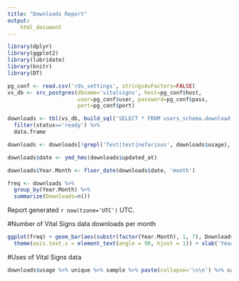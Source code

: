 ```yaml
---
title: "Downloads Report"
output: 
    html_document
---
```



``` r
library(dplyr)
library(ggplot2)
library(lubridate)
library(knitr)
library(DT)

pg_conf <- read.csv('rds_settings', stringsAsFactors=FALSE)
vs_db <- src_postgres(dbname='vitalsigns', host=pg_conf$host,
                      user=pg_conf$user, password=pg_conf$pass,
                      port=pg_conf$port)

downloads <- tbl(vs_db, build_sql('SELECT * FROM users_schema.download')) %>%
  filter(status=='ready') %>%
  data.frame

downloads <- downloads[!grepl('Test|test|nefarious', downloads$usage), ]

downloads$date <- ymd_hms(downloads$updated_at)

downloads$Year.Month <- floor_date(downloads$date, 'month')

freq <- downloads %>% 
  group_by(Year.Month) %>%
  summarize(Downloads=n())

```

Report generated `r now(tzone='UTC')` UTC.    

#Number of Vital Signs data downloads per month
```r
ggplot(freq) + geom_bar(aes(substr(factor(Year.Month), 1, 7), Downloads), stat='identity')+ 
  theme(axis.text.x = element_text(angle = 90, hjust = 1)) + xlab('Year and Month')
```

#Uses of Vital Signs data
```r
downloads$usage %>% unique %>% sample %>% paste(collapse='\n\n') %>% cat
```